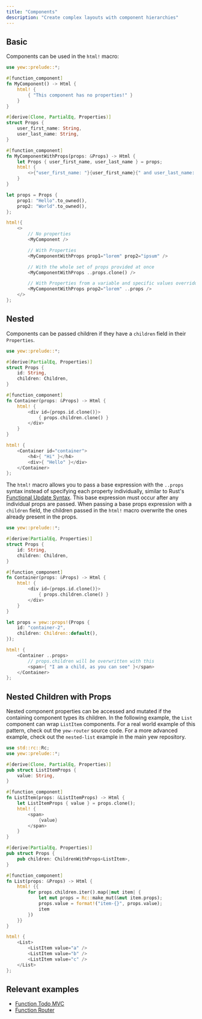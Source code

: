 ```yaml
---
title: "Components"
description: "Create complex layouts with component hierarchies"
---
```


## Basic

Components can be used in the `html!` macro:

```rust
use yew::prelude::*;

#[function_component]
fn MyComponent() -> Html {
    html! {
        { "This component has no properties!" }
    }
}

#[derive(Clone, PartialEq, Properties)]
struct Props {
    user_first_name: String,
    user_last_name: String,
}

#[function_component]
fn MyComponentWithProps(props: &Props) -> Html {
    let Props { user_first_name, user_last_name } = props;
    html! {
        <>{"user_first_name: "}{user_first_name}{" and user_last_name: "}{user_last_name}</>
    }
}

let props = Props {
    prop1: "Hello".to_owned(),
    prop2: "World".to_owned(),
};

html!{
    <>
        // No properties
        <MyComponent />

        // With Properties
        <MyComponentWithProps prop1="lorem" prop2="ipsum" />

        // With the whole set of props provided at once
        <MyComponentWithProps ..props.clone() />

        // With Properties from a variable and specific values overridden
        <MyComponentWithProps prop2="lorem" ..props />
    </>
};
```

## Nested

Components can be passed children if they have a `children` field in their `Properties`.

```rust title="parent.rs"
use yew::prelude::*;

#[derive(PartialEq, Properties)]
struct Props {
    id: String,
    children: Children,
}

#[function_component]
fn Container(props: &Props) -> Html {
    html! {
        <div id={props.id.clone()}>
            { props.children.clone() }
        </div>
    }
}

html! {
    <Container id="container">
        <h4>{ "Hi" }</h4>
        <div>{ "Hello" }</div>
    </Container>
};
```

The `html!` macro allows you to pass a base expression with the `..props` syntax instead of specifying each property individually,
similar to Rust's [Functional Update Syntax](https://doc.rust-lang.org/stable/reference/expressions/struct-expr.html#functional-update-syntax).
This base expression must occur after any individual props are passed.
When passing a base props expression with a `children` field, the children passed in the `html!` macro overwrite the ones already present in the props.

```rust
use yew::prelude::*;

#[derive(PartialEq, Properties)]
struct Props {
    id: String,
    children: Children,
}

#[function_component]
fn Container(props: &Props) -> Html {
    html! {
        <div id={props.id.clone()}>
            { props.children.clone() }
        </div>
    }
}

let props = yew::props!(Props {
    id: "container-2",
    children: Children::default(),
});

html! {
    <Container ..props>
        // props.children will be overwritten with this
        <span>{ "I am a child, as you can see" }</span>
    </Container>
};
```

## Nested Children with Props

Nested component properties can be accessed and mutated if the containing component types its children. In the following example, the `List` component can wrap `ListItem` components. For a real world example of this pattern, check out the `yew-router` source code. For a more advanced example, check out the `nested-list` example in the main yew repository.

```rust
use std::rc::Rc;
use yew::prelude::*;

#[derive(Clone, PartialEq, Properties)]
pub struct ListItemProps {
    value: String,
}

#[function_component]
fn ListItem(props: &ListItemProps) -> Html {
    let ListItemProps { value } = props.clone();
    html! {
        <span>
            {value}
        </span>
    }
}

#[derive(PartialEq, Properties)]
pub struct Props {
    pub children: ChildrenWithProps<ListItem>,
}

#[function_component]
fn List(props: &Props) -> Html {
    html! {{
        for props.children.iter().map(|mut item| {
            let mut props = Rc::make_mut(&mut item.props);
            props.value = format!("item-{}", props.value);
            item
        })
    }}
}

html! {
    <List>
        <ListItem value="a" />
        <ListItem value="b" />
        <ListItem value="c" />
    </List>
};
```

## Relevant examples

- [Function Todo MVC](https://github.com/yewstack/yew/tree/master/examples/function_todomvc)
- [Function Router](https://github.com/yewstack/yew/tree/master/examples/function_router)

